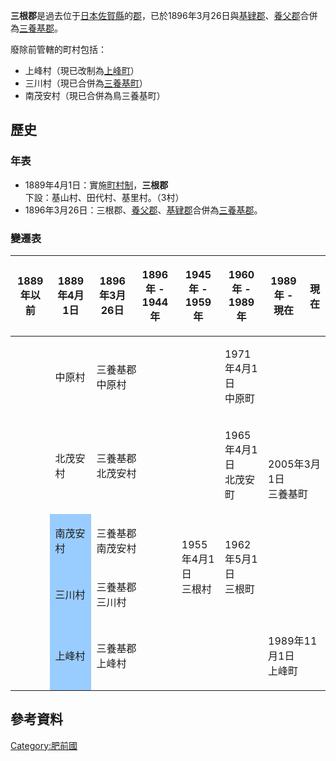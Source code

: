 {{日本郡 (廢除)
| 郡 = 三根郡
| 日文原名 = 三根郡
| 平假名 =みねぐん
| 羅馬字拼音 = Mine-gun
| 地圖 = 
| 廢除時間 = 1896年3月26日
| 廢除理由 = 合併
| 廢除時處置 =  [[基肄郡|基肄郡]] 、'''三根郡'''、[[養父郡_(佐賀縣)|養父郡]]→ [[三養基郡|三養基郡]]
| 現在郡 = 三養基郡
| 都道府縣 = 佐賀縣
| 編號 = 
| 町 = 
| 村 = 3
| 經度 = 
| 緯度 = 
| 註記 = 
|}}
'''三根郡'''是過去位于[[日本|日本]][[佐賀縣|佐賀縣]]的[[郡|郡]]，已於1896年3月26日與[[基肄郡|基肄郡]]、[[養父郡_(佐賀縣)|養父郡]]合併為[[三養基郡|三養基郡]]。

廢除前管轄的町村包括：
* 上峰村（現已改制為[[上峰町|上峰町]]）
* 三川村（現已合併為[[三養基町|三養基町]]）
* 南茂安村（現已合併為鳥三養基町）

== 歷史 ==
=== 年表 ===
* 1889年4月1日：實施[[町村制|町村制]]，'''三根郡'''下設：基山村、田代村、基里村。（3村）
* 1896年3月26日：三根郡、[[養父郡_(佐賀縣)|養父郡]]、[[基肄郡|基肄郡]]合併為[[三養基郡|三養基郡]]。

=== 變遷表 ===
{| class="wikitable" style="font-size:x-small"
! 1889年以前
! 1889年4月1日
! 1896年3月26日
! 1896年 - 1944年
! 1945年 - 1959年
! 1960年 - 1989年
! 1989年 - 現在
! 現在
|-
| 
| 中原村
| colspan=3 | 三養基郡<br />中原村
| 1971年4月1日<br />中原町
| rowspan=4 colspan=2 | 2005年3月1日<br />三養基町
|-
|
| 北茂安村
| colspan=3 | 三養基郡<br />北茂安村
| 1965年4月1日<br />北茂安町
|-
|
| style="background-color:#9cf;" | 南茂安村
| colspan=2 | 三養基郡<br />南茂安村
| rowspan=2 | 1955年4月1日<br />三根村
| rowspan=2 | 1962年5月1日<br />三根町
|-
|
| style="background-color:#9cf;" | 三川村
| colspan=2 | 三養基郡<br />三川村
|-
|
| style="background-color:#9cf;" | 上峰村
| colspan=4 | 三養基郡<br />上峰村
| colspan=2 | 1989年11月1日<br />上峰町
|}

== 參考資料 ==
{{reflist}}

{{火國二國的郡}}

[[Category:肥前國|Category:肥前國]]